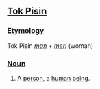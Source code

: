 ==[[Tok Pisin]]==
===[[Etymology]]===
Tok Pisin ''[[man]]'' + ''[[meri]]'' (woman)

===[[Noun]]===

# A [[person]], a [[human]] [[being]].